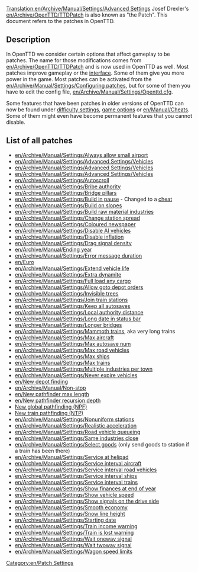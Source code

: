 [[Translation:en/Archive/Manual/Settings/Advanced Settings]]
Josef Drexler's [[en/Archive/OpenTTD/TTDPatch]] is also known as "the Patch". This document refers to the patches in OpenTTD.

==Description==
In OpenTTD we consider certain options that affect gameplay to be patches. The name for those modifications comes from [[en/Archive/OpenTTD/TTDPatch]] and is now used in OpenTTD as well. Most patches improve gameplay or the [[en/Manual/Game interface|interface]]. Some of them give you more power in the game. Most patches can be activated from the [[en/Archive/Manual/Settings/Configuring patches]], but for some of them you have to edit the config file, [[en/Archive/Manual/Settings/Openttd.cfg]].

Some features that have been patches in older versions of OpenTTD can now be found under [[en/Archive/Manual/Settings/Difficulty|difficulty settings]], [[en/Manual/Game options window|game options]] or [[en/Manual/Cheats]]. Some of them might even have become permanent features that you cannot disable.

==List of all patches==
*[[en/Archive/Manual/Settings/Always allow small airport]]
*[[en/Archive/Manual/Settings/Advanced Settings/Vehicles]]
*[[en/Archive/Manual/Settings/Advanced Settings/Vehicles]]
*[[en/Archive/Manual/Settings/Advanced Settings/Vehicles]]
*[[en/Archive/Manual/Settings/Autoscroll]]
*[[en/Archive/Manual/Settings/Bribe authority]]
*[[en/Archive/Manual/Settings/Bridge pillars]]
*[[en/Archive/Manual/Settings/Build in pause]] - Changed to a [[en/Manual/Cheats|cheat]]
*[[en/Archive/Manual/Settings/Build on slopes]]
*[[en/Archive/Manual/Settings/Build raw material industries]]
*[[en/Archive/Manual/Settings/Change station spread]]
*[[en/Archive/Manual/Settings/Coloured newspaper]]
*[[en/Archive/Manual/Settings/Disable AI vehicles]]
*[[en/Archive/Manual/Settings/Disable inflation]]
*[[en/Archive/Manual/Settings/Drag signal density]]
*[[en/Archive/Manual/Ending year]]
*[[en/Archive/Manual/Settings/Error message duration]]
*[[en/Euro]]
*[[en/Archive/Manual/Settings/Extend vehicle life]]
*[[en/Archive/Manual/Settings/Extra dynamite]]
*[[en/Archive/Manual/Settings/Full load any cargo]]
*[[en/Archive/Manual/Settings/Allow goto depot orders]]
*[[en/Archive/Manual/Settings/Invisible trees]]
*[[en/Archive/Manual/Settings/Join train stations]]
*[[en/Archive/Manual/Settings/Keep all autosaves]]
*[[en/Archive/Manual/Settings/Local authority distance]]
*[[en/Archive/Manual/Settings/Long date in status bar]]
*[[en/Archive/Manual/Settings/Longer bridges]]
*[[en/Archive/Manual/Settings/Mammoth trains]], aka very long trains
*[[en/Archive/Manual/Settings/Max aircraft]]
*[[en/Archive/Manual/Settings/Max autosave num]]
*[[en/Archive/Manual/Settings/Max road vehicles]]
*[[en/Archive/Manual/Settings/Max ships]]
*[[en/Archive/Manual/Settings/Max trains]]
*[[en/Archive/Manual/Settings/Multiple industries per town]]
*[[en/Archive/Manual/Settings/Never expire vehicles]]
*[[en/New depot finding]]
*[[en/Archive/Manual/Non-stop]]
*[[en/New pathfinder max length]]
*[[en/New pathfinder recursion depth]]
*[[en/Archive/Manual/Settings/New global pathfinding|New global pathfinding (NPF)]]
*[[en/Archive/Manual/Settings/New train pathfinding|New train pathfinding (NTP)]]
*[[en/Archive/Manual/Settings/Nonuniform stations]]
*[[en/Archive/Manual/Settings/Realistic acceleration]]
*[[en/Archive/Manual/Settings/Road vehicle queueing]]
*[[en/Archive/Manual/Settings/Same industries close]]
*[[en/Archive/Manual/Settings/Select goods]] (only send goods to station if a train has been there)
*[[en/Archive/Manual/Settings/Service at helipad]]
*[[en/Archive/Manual/Settings/Service interval aircraft]]
*[[en/Archive/Manual/Settings/Service interval road vehicles]]
*[[en/Archive/Manual/Settings/Service interval ships]]
*[[en/Archive/Manual/Settings/Service interval trains]]
*[[en/Archive/Manual/Settings/Show finances at end of year]]
*[[en/Archive/Manual/Settings/Show vehicle speed]]
*[[en/Archive/Manual/Settings/Show signals on the drive side]]
*[[en/Archive/Manual/Settings/Smooth economy]]
*[[en/Archive/Manual/Settings/Snow line height]]
*[[en/Archive/Manual/Settings/Starting date]]
*[[en/Archive/Manual/Settings/Train income warning]]
*[[en/Archive/Manual/Settings/Train is lost warning]]
*[[en/Archive/Manual/Settings/Wait oneway signal]]
*[[en/Archive/Manual/Settings/Wait twoway signal]]
*[[en/Archive/Manual/Settings/Wagon speed limits]]

[[Category:en/Patch Settings]]